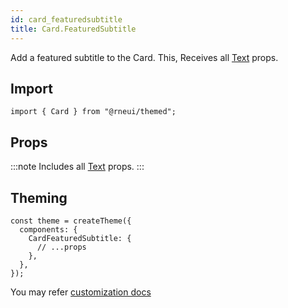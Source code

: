 ```yaml
---
id: card_featuredsubtitle
title: Card.FeaturedSubtitle
---
```



<IconsStyle />

Add a featured subtitle to the Card.
This, Receives all [Text](text#props) props.

## Import

```tsx
import { Card } from "@rneui/themed";
```

## Props

:::note
Includes all [Text](text#props) props.
:::

## Theming

```tsx
const theme = createTheme({
  components: {
    CardFeaturedSubtitle: {
      // ...props
    },
  },
});
```

You may refer [customization docs](../customization)
